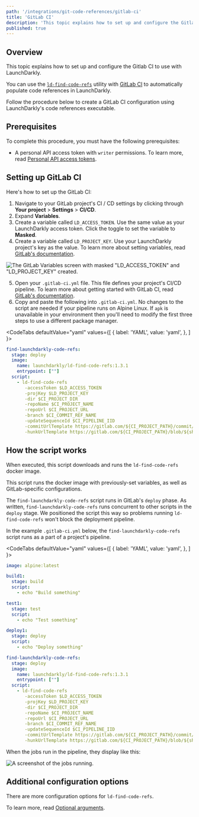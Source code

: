 ```yaml
---
path: '/integrations/git-code-references/gitlab-ci'
title: 'GitLab CI'
description: 'This topic explains how to set up and configure the Gitlab CI to use with LaunchDarkly. You can use the ld-find-code-refs utility with Gitlab CI to automatically populate code references in LaunchDarkly.'
published: true
---
```


## Overview

This topic explains how to set up and configure the Gitlab CI to use with LaunchDarkly.

You can use the [`ld-find-code-refs`](https://github.com/launchdarkly/ld-find-code-refs/) utility with [GitLab CI](https://about.gitlab.com/product/continuous-integration/) to automatically populate code references in LaunchDarkly.

Follow the procedure below to create a GitLab CI configuration using LaunchDarkly's code references executable.

## Prerequisites

To complete this procedure, you must have the following prerequisites:

- A personal API access token with `writer` permissions. To learn more, read [Personal API access tokens](/home/account-security/api-access-tokens).

## Setting up GitLab CI

Here's how to set up the GitLab CI:

1. Navigate to your GitLab project's CI / CD settings by clicking through **Your project** > **Settings** > **CI/CD**.
2. Expand **Variables**.
3. Create a variable called `LD_ACCESS_TOKEN`. Use the same value as your LaunchDarkly access token. Click the toggle to set the variable to **Masked**.
4. Create a variable called `LD_PROJECT_KEY`. Use your LaunchDarkly project's key as the value. To learn more about setting variables, read [GitLab's documentation](https://docs.gitlab.com/ee/ci/variables/#creating-a-custom-environment-variable).

![The GitLab Variables screen with masked "LD_ACCESS_TOKEN" and "LD_PROJECT_KEY" created.](../../images/gitlab-ci-env-variables.png)

5. Open your `.gitlab-ci.yml` file. This file defines your project's CI/CD pipeline. To learn more about getting started with GitLab CI, read [GitLab's documentation](https://docs.gitlab.com/ee/ci/#getting-started).
6. Copy and paste the following into `.gitlab-ci.yml`. No changes to the script are needed if your pipeline runs on Alpine Linux. If `apk` is unavailable in your environment then you'll need to modify the first three steps to use a different package manager.

<CodeTabs
 defaultValue="yaml"
 values={[
   { label: 'YAML', value: 'yaml', },
 ]
}>
<CodeTabItem value="yaml">

```yaml
find-launchdarkly-code-refs:
  stage: deploy
  image: 
    name: launchdarkly/ld-find-code-refs:1.3.1
    entrypoint: [""]
  script:
    - ld-find-code-refs 
       -accessToken $LD_ACCESS_TOKEN
       -projKey $LD_PROJECT_KEY
       -dir $CI_PROJECT_DIR
       -repoName $CI_PROJECT_NAME
       -repoUrl $CI_PROJECT_URL
       -branch $CI_COMMIT_REF_NAME
       -updateSequenceId $CI_PIPELINE_IID
       -commitUrlTemplate https://gitlab.com/${CI_PROJECT_PATH}/commit/${sha}
       -hunkUrlTemplate https://gitlab.com/${CI_PROJECT_PATH}/blob/${sha}/${filePath}#L${lineNumber}
```

</CodeTabItem>
</CodeTabs>

## How the script works

When executed, this script downloads and runs the `ld-find-code-refs` docker image. 

This script runs the docker image with previously-set variables, as well as GitLab-specific configurations.

The `find-launchdarkly-code-refs` script runs in GitLab's `deploy` phase. As written, `find-launchdarkly-code-refs` runs concurrent to other scripts in the `deploy` stage. We positioned the script this way so problems running `ld-find-code-refs` won't block the deployment pipeline.

In the example `.gitlab-ci.yml` below, the `find-launchdarkly-code-refs` script runs as a part of a project's pipeline.

<CodeTabs
 defaultValue="yaml"
 values={[
   { label: 'YAML', value: 'yaml', },
 ]
}>
<CodeTabItem value="yaml">

```yaml
image: alpine:latest

build1:
  stage: build
  script:
    - echo "Build something"

test1:
  stage: test
  script:
    - echo "Test something"

deploy1:
  stage: deploy
  script:
    - echo "Deploy something"

find-launchdarkly-code-refs:
  stage: deploy
  image: 
    name: launchdarkly/ld-find-code-refs:1.3.1
    entrypoint: [""]
  script:
    - ld-find-code-refs 
       -accessToken $LD_ACCESS_TOKEN
       -projKey $LD_PROJECT_KEY
       -dir $CI_PROJECT_DIR
       -repoName $CI_PROJECT_NAME
       -repoUrl $CI_PROJECT_URL
       -branch $CI_COMMIT_REF_NAME
       -updateSequenceId $CI_PIPELINE_IID
       -commitUrlTemplate https://gitlab.com/${CI_PROJECT_PATH}/commit/${sha}
       -hunkUrlTemplate https://gitlab.com/${CI_PROJECT_PATH}/blob/${sha}/${filePath}#L${lineNumber}
```

</CodeTabItem>
</CodeTabs>

When the jobs run in the pipeline, they display like this:

![A screenshot of the jobs running.](../../images/gitlab-ci-jobs.png) 


## Additional configuration options

There are more configuration options for `ld-find-code-refs`.

To learn more, read [Optional arguments](https://github.com/launchdarkly/ld-find-code-refs#optional-arguments).
